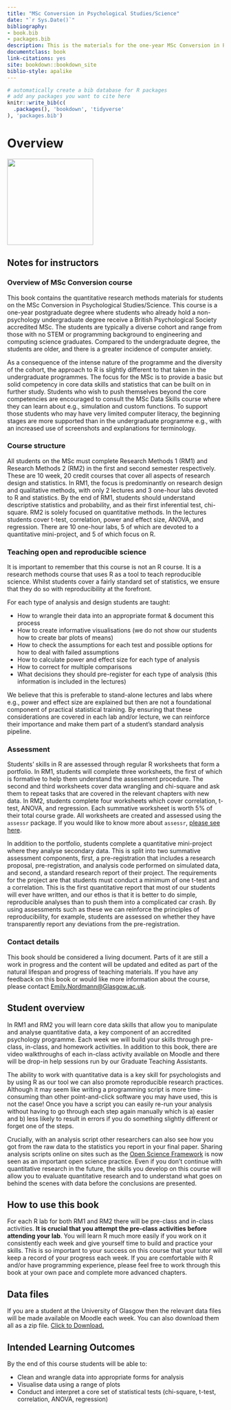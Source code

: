 ```yaml
--- 
title: "MSc Conversion in Psychological Studies/Science"
date: "`r Sys.Date()`"
bibliography:
- book.bib
- packages.bib
description: This is the materials for the one-year MSc Conversion in Psychological Studies/Science.
documentclass: book
link-citations: yes
site: bookdown::bookdown_site
biblio-style: apalike
---
```


```r
# automatically create a bib database for R packages
# add any packages you want to cite here
knitr::write_bib(c(
  .packages(), 'bookdown', 'tidyverse'
), 'packages.bib')

```



# Overview {-}

<img src="images/msc_conv.png" style="width: 200px">

## Notes for instructors

### Overview of MSc Conversion course

This book contains the quantitative research methods materials for students on the MSc Conversion in Psychological Studies/Science. This course is a one-year postgraduate degree where students who already hold a non-psychology undergraduate degree receive a British Psychological Society accredited MSc. The students are typically a diverse cohort and range from those with no STEM or programming background to engineering and computing science graduates. Compared to the undergraduate degree, the students are older, and there is a greater incidence of computer anxiety.

As a consequence of the intense nature of the programme and the diversity of the cohort, the approach to R is slightly different to that taken in the undergraduate programmes. The focus for the MSc is to provide a basic but solid competency in core data skills and statistics that can be built on in further study. Students who wish to push themselves beyond the core competencies are encouraged to consult the MSc Data Skills course where they can learn about e.g., simulation and custom functions. To support those students who may have very limited computer literacy, the beginning stages are more supported than in the undergraduate programme e.g., with an increased use of screenshots and explanations for terminology.

### Course structure

All students on the MSc must complete Research Methods 1 (RM1) and Research Methods 2 (RM2) in the first and second semester respectively. These are 10 week, 20 credit courses that cover all aspects of research design and statistics. In RM1, the focus is predominantly on research design and qualitative methods, with only 2 lectures and 3 one-hour labs devoted to R and statistics. By the end of RM1, students should understand descriptive statistics and probability, and as their first inferential test, chi-square. RM2 is solely focused on quantitative methods. In the lectures students cover t-test, correlation, power and effect size, ANOVA, and regression. There are 10 one-hour labs, 5 of which are devoted to a quantitative mini-project, and 5 of which focus on R.

### Teaching open and reproducible science

It is important to remember that this course is not an R course. It is a research methods course that uses R as a tool to teach reproducible science. Whilst students cover a fairly standard set of statistics, we ensure that they do so with reproducibility at the forefront. 

For each type of analysis and design students are taught:

* How to wrangle their data into an appropriate format & document this process
* How to create informative visualisations (we do not show our students how to create bar plots of means) 
* How to check the assumptions for each test and possible options for how to deal with failed assumptions
* How to calculate power and effect size for each type of analysis
* How to correct for multiple comparisons  
* What decisions they should pre-register for each type of analysis (this information is included in the lectures)

We believe that this is preferable to stand-alone lectures and labs where e.g., power and effect size are explained but then are not a foundational component of  practical statistical training. By ensuring that these considerations are covered in each lab and/or lecture, we can reinforce their importance and make them part of a student's standard analysis pipeline.

### Assessment

Students' skills in R are assessed through regular R worksheets that form a portfolio. In RM1, students will complete three worksheets, the first of which is formative to help them understand the assessment procedure. The second and third worksheets cover data wrangling and chi-square and ask them to repeat tasks that are covered in the relevant chapters with new data. In RM2, students complete four worksheets which cover correlation, t-test, ANOVA, and regression. Each summative worksheet is worth 5% of their total course grade. All worksheets are created and assessed using the `assessr` package. If you would like to know more about `assessr`, [please see here](https://github.com/dalejbarr/assessr).

In addition to the portfolio, students complete a quantitative mini-project where they analyse secondary data. This is split into two summative assessment components, first, a pre-registration that includes a research proposal,  pre-registration, and analysis code performed on simulated data, and second, a standard research report of their project. The requirements for the project are that students must conduct a minimum of one t-test and a correlation. This is the first quantitative report that most of our students will ever have written, and our ethos is that it is better to do simple, reproducible analyses than to push them into a complicated car crash. By using assessments such as these we can reinforce the principles of reproducibility, for example, students are assessed on whether they have transparently report any deviations from the pre-registration.

### Contact details

This book should be considered a living document. Parts of it are still a work in progress and the content will be updated and edited as part of the natural lifespan and progress of teaching materials. If you have any feedback on this book or would like more information about the course, please contact <Emily.Nordmann@Glasgow.ac.uk>.

## Student overview

In RM1 and RM2 you will learn core data skills that allow you to manipulate and analyse quantitative data, a key component of an accredited psychology programme. Each week we will build your skills through pre-class, in-class, and homework activities. In addition to this book, there are video walkthroughs of each in-class activity available on Moodle and there will be drop-in help sessions run by our Graduate Teaching Assistants.

The ability to work with quantitative data is a key skill for psychologists and by using R as our tool we can also promote reproducible research practices. Although it may seem like writing a programming script is more time-consuming than other point-and-click software you may have used, this is not the case! Once you have a script you can easily re-run your analysis without having to go through each step again manually which is a) easier and b) less likely to result in errors if you do something slightly different or forget one of the steps. 

Crucially, with an analysis script other researchers can also see how you got from the raw data to the statistics you report in your final paper. Sharing  analysis scripts online on sites such as the [Open Science Framework](https://osf.io/) is now seen as an important open science practice. Even if you don't continue with quantitative research in the future, the skills you develop on this course will allow you to evaluate quantitative research and to understand what goes on behind the scenes with data before the conclusions are presented.

## How to use this book

For each R lab for both RM1 and RM2 there will be pre-class and in-class activities. **It is crucial that you attempt the pre-class activities before attending your lab**. You will learn R much more easily if you work on it consistently each week and give yourself time to build and practice your skills. This is so important to your success on this course that your tutor will keep a record of your progress each week. If you are comfortable with R and/or have programming experience, please feel free to work through this book at your own pace and complete more advanced chapters.

## Data files

If you are a student at the University of Glasgow then the relevant data files will be made available on Moodle each week. You can also download them all as a zip file. <a href="all_data.zip" download>Click to Download.</a>

## Intended Learning Outcomes

By the end of this course students will be able to:

* Clean and wrangle data into appropriate forms for analysis
* Visualise data using a range of plots
* Conduct and interpret a core set of statistical tests (chi-square, t-test, correlation, ANOVA, regression)
